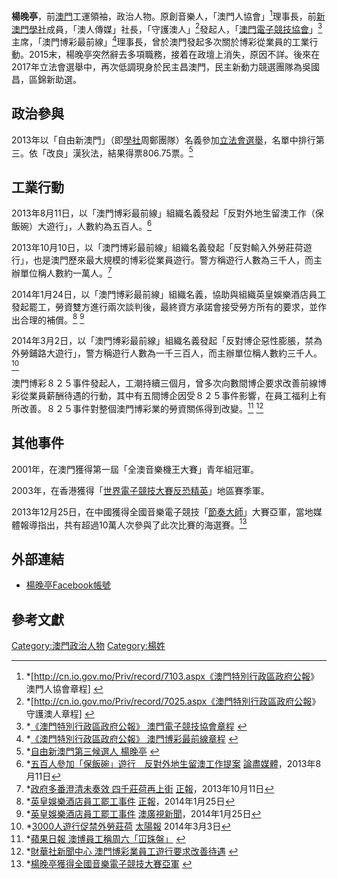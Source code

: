 {{copyedit|time=2014-02-12T05:58:38+00:00}}
{{expand|time=2014-02-12T05:58:38+00:00}}
{{Infobox_officeholder
| name = 楊晚亭
| image name = 
| Sex = 男
| now =  [[勞工運動|勞工運動]]
| period = 2010年－現在
| date of birth = 1985年11月6日
| place of birth = {{MAC-1976}}
| party = 澳門博彩最前線（?-?）/ [[新澳門學社|新澳門學社]](?-2015)/[[澳門社區發展新動力|澳門社區發展新動力]](2015-)
}}

'''楊晚亭'''，前[[澳門|澳門]]工運領袖，政治人物。原創音樂人，「澳門人協會」<ref>*[http://cn.io.gov.mo/Priv/record/7103.aspx《澳門特別行政區政府公報》 澳門人協會章程] {{Wayback|url=http://cn.io.gov.mo/Priv/record/7103.aspx |date=20160828072209 }}</ref>理事長，前[[新澳門學社|新澳門學社]]成員，「澳人傳媒」社長，「守護澳人」<ref>*[http://cn.io.gov.mo/Priv/record/7025.aspx《澳門特別行政區政府公報》 守護澳人章程] {{Wayback|url=http://cn.io.gov.mo/Priv/record/7025.aspx |date=20150925162054 }}</ref>發起人，「[[澳門電子競技協會|澳門電子競技協會]]」<ref>*[http://cn.io.gov.mo/Priv/record/4716.aspx 《澳門特別行政區政府公報》 澳門電子競技協會章程] {{Wayback|url=http://cn.io.gov.mo/Priv/record/4716.aspx |date=20160828040232 }}</ref>主席，「澳門博彩最前線」<ref>*[http://cn.io.gov.mo/Priv/record/4733.aspx 《澳門特別行政區政府公報》 澳門博彩最前線章程] {{Wayback|url=http://cn.io.gov.mo/Priv/record/4733.aspx |date=20150925171738 }}</ref>理事長，曾於澳門發起多次關於博彩從業員的工業行動。2015末，楊晚亭突然辭去多項職務，接着在政壇上消失，原因不詳。後來在2017年立法會選舉中，再次低調現身於民主昌澳門，民主新動力競選團隊為吳國昌，區錦新助選。

==政治參與==
2013年以「自由新澳門」（即[[新澳門學社|學社]]周鄭團隊）名義參加[[2013年澳門立法會選舉|立法會選舉]]，名單中排行第三。依「改良」漢狄法，結果得票806.75票。<ref> *[http://liberals.newmacau.org/?page_id=134 自由新澳門第三候選人 楊晚亭] {{webarchive|url=https://web.archive.org/web/20130919055224/http://liberals.newmacau.org/?page_id=134 |date=2013-09-19 }} </ref>

== 工業行動 ==

2013年8月11日，以「澳門博彩最前線」組織名義發起「反對外地生留澳工作（保飯碗）大遊行」，人數約為五百人。<ref>*[http://aamacau.com/2013/08/11/%E4%BA%94%E7%99%BE%E4%BA%BA%E5%8F%83%E5%8A%A0%E4%BF%9D%E9%A3%AF%E7%A2%97%E9%81%8A%E8%A1%8C%E3%80%80%E5%8F%8D%E5%B0%8D%E5%A4%96%E5%9C%B0%E7%94%9F%E7%95%99%E6%BE%B3%E5%B7%A5%E4%BD%9C%E6%8F%90%E6%A1%88/ 五百人參加「保飯碗」遊行　反對外地生留澳工作提案] {{Wayback|url=http://aamacau.com/2013/08/11/%E4%BA%94%E7%99%BE%E4%BA%BA%E5%8F%83%E5%8A%A0%E4%BF%9D%E9%A3%AF%E7%A2%97%E9%81%8A%E8%A1%8C%E3%80%80%E5%8F%8D%E5%B0%8D%E5%A4%96%E5%9C%B0%E7%94%9F%E7%95%99%E6%BE%B3%E5%B7%A5%E4%BD%9C%E6%8F%90%E6%A1%88/ |date=20191129135849 }} [[論盡媒體|論盡媒體]]，2013年8月11日</ref>

2013年10月10日，以「澳門博彩最前線」組織名義發起「反對輸入外勞莊荷遊行」，也是澳門歷來最大規模的博彩從業員遊行。警方稱遊行人數為三千人，而主辦單位稱人數約一萬人。<ref>*[http://www.chengpou.com.mo/news/2013/10/11/42152.html 政府多番澄清未奏效 四千莊荷再上街] {{Wayback|url=http://www.chengpou.com.mo/news/2013/10/11/42152.html |date=20131224114557 }} [[正報|正報]]，2013年10月11日</ref>

2014年1月24日，以「澳門博彩最前線」組織名義，協助與組織英皇娛樂酒店員工發起罷工，勞資雙方進行兩次談判後，最終資方承諾會接受勞方所有的要求，並作出合理的補償。<ref>*[http://www.chengpou.com.mo/cp-page/dailynews/?d=4905 英皇娛樂酒店員工罷工事件] {{Wayback|url=http://www.chengpou.com.mo/cp-page/dailynews/?d=4905 |date=20140202113308 }}[[正報|正報]]，2014年1月25日</ref> <ref>*[http://new.tdm.com.mo/c_news/tv_news.php?id=204844 英皇娛樂酒店員工罷工事件] {{Wayback|url=http://new.tdm.com.mo/c_news/tv_news.php?id=204844 |date=20140226170259 }}[[澳廣視新聞|澳廣視新聞]]，2014年1月25日</ref>

2014年3月2日，以「澳門博彩最前線」組織名義發起「反對博企惡性膨脹，禁為外勞鋪路大遊行」，警方稱遊行人數為一千三百人，而主辦單位稱人數約三千人。<ref>*[http://the-sun.on.cc/cnt/news/20140303/00407_057.html 3000人遊行促禁外勞莊荷] {{Wayback|url=http://the-sun.on.cc/cnt/news/20140303/00407_057.html |date=20160305005143 }} [[太陽報|太陽報]] 2014年3月3日</ref>

澳門博彩８２５事件發起人，工潮持續三個月，曾多次向數間博企要求改善前線博彩從業員薪酬待遇的行動，其中有五間博企因受８２５事件影響，在員工福利上有所改善。８２５事件對整個澳門博彩業的勞資關係得到改變。<ref>*[http://hk.apple.nextmedia.com/news/art/20140826/18844716 蘋果日報 澳博員工稱周六「冚珠盤」 ] {{Wayback|url=http://hk.apple.nextmedia.com/news/art/20140826/18844716 |date=20161110091428 }}</ref> <ref> *[http://m.news.sina.com.hk/news/article/3345340/19/20140826 財華社新聞中心 澳門博彩業員工遊行要求改善待遇] {{webarchive|url=https://web.archive.org/web/20141109033308/http://m.news.sina.com.hk/news/article/3345340/19/20140826 |date=2014-11-09 }}</ref>

==其他事件==
2001年，在澳門獲得第一屆「全澳音樂機王大賽」青年組冠軍。

2003年，在香港獲得「[[世界電子競技大賽|世界電子競技大賽]][[反恐精英|反恐精英]]」地區賽季軍。

2013年12月25日，在中國獲得全國音樂電子競技「[[節奏大師|節奏大師]]」大賽亞軍，當地媒體報導指出，共有超過10萬人次參與了此次比賽的海選賽。<ref>*[http://maccpnews.com/NewInfo.aspx?id=10640&typeid=30 楊晚亭獲得全國音樂電子競技大賽亞軍] {{Wayback|url=http://maccpnews.com/NewInfo.aspx?id=10640&typeid=30 |date=20131227042021 }}</ref>

==外部連結==
*[http://www.facebook.com/lacktag 楊晚亭Facebook帳號]

==參考文獻==
<div class="references-small">
<references />

[[Category:澳門政治人物|Category:澳門政治人物]]
[[Category:楊姓|Category:楊姓]]